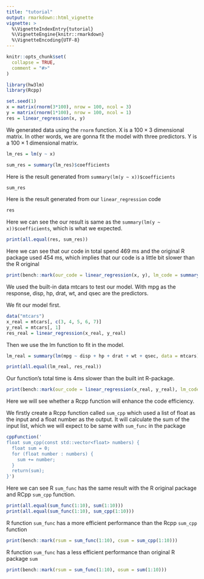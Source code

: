 ```yaml
---
title: "tutorial"
output: rmarkdown::html_vignette
vignette: >
  %\VignetteIndexEntry{tutorial}
  %\VignetteEngine{knitr::rmarkdown}
  %\VignetteEncoding{UTF-8}
---
```


```r
knitr::opts_chunk$set(
  collapse = TRUE,
  comment = "#>"
)
```

```r
library(hw3lm)
library(Rcpp)
```




```r
set.seed(1)
x = matrix(rnorm(3*100), nrow = 100, ncol = 3)
y = matrix(rnorm(1*100), nrow = 100, ncol = 1)
res = linear_regression(x, y)
```

We generated data using the `rnorm` function. X is a $100 \times 3$ dimensional matrix. In other words, we are gonna fit the model with three predictors. Y is a $100 \times 1$ dimensional matrix. 

```r
lm_res = lm(y ~ x)
```

```r
sum_res = summary(lm_res)$coefficients
```

Here is the result generated from `summary(lm(y ~ x))$coefficients`

```r
sum_res
```

Here is the result generated from our `linear_regression` code

```r
res
```

Here we can see the our result is same as the `summary(lm(y ~ x))$coefficients`, which is what we expected.

```r
print(all.equal(res, sum_res))
```

Here we can see that our code in total spend 469 ms and the original R package used 454 ms, which implies that our code is a little bit slower than the R original 

```r
print(bench::mark(our_code = linear_regression(x, y), lm_code = summary(lm(y ~ x))$coefficients))
```

We used the built-in data mtcars to test our model. With mpg as the response, disp, hp, drat, wt, and qsec are the predictors. 

We fit our model first.

```r
data("mtcars")
x_real = mtcars[, c(3, 4, 5, 6, 7)]
y_real = mtcars[, 1]
res_real = linear_regression(x_real, y_real)
```

Then we use the lm function to fit in the model.

```r
lm_real = summary(lm(mpg ~ disp + hp + drat + wt + qsec, data = mtcars))$coefficients
```



```r
print(all.equal(lm_real, res_real))
```

Our function's total time is 4ms slower than the built int R-package.

```r
print(bench::mark(our_code = linear_regression(x_real, y_real), lm_code = summary(lm(mpg ~ disp + hp + drat + wt + qsec, data = mtcars))$coefficients))
```

Here we will see whether a Rcpp function will enhance the code efficiency.

We firstly create a Rcpp function called `sum_cpp` which used a list of float as the input and a float number as the output. It will calculate the sum of the input list, which we will expect to be same with `sum_func` in the package

```r
cppFunction('
float sum_cpp(const std::vector<float> numbers) {
  float sum = 0;
  for (float number : numbers) {
    sum += number;
  }
  return(sum);
}')
```

Here we can see R `sum_func` has the same result with the R original package and RCpp `sum_cpp` function.

```r
print(all.equal(sum_func(1:10), sum(1:10)))
print(all.equal(sum_func(1:10), sum_cpp(1:10)))
```

R function `sum_func` has a more efficient performance than the Rcpp `sum_cpp` function

```r
print(bench::mark(rsum = sum_func(1:10), csum = sum_cpp(1:10)))
```

R function `sum_func` has a less efficient performance than original R package `sum`

```r
print(bench::mark(rsum = sum_func(1:10), osum = sum(1:10)))
```


